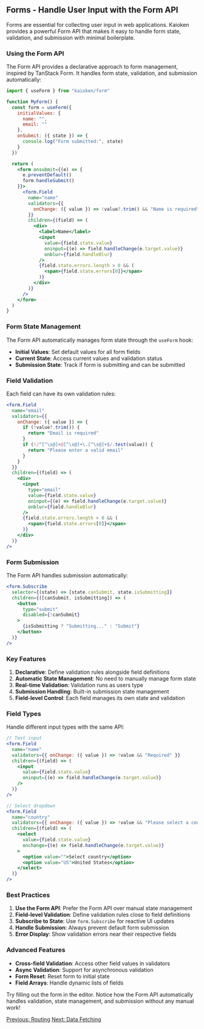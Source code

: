 
## Forms - Handle User Input with the Form API

Forms are essential for collecting user input in web applications. Kaioken provides a powerful Form API that makes it easy to handle form state, validation, and submission with minimal boilerplate.

### Using the Form API

The Form API provides a declarative approach to form management, inspired by TanStack Form. It handles form state, validation, and submission automatically:

```jsx
import { useForm } from "kaioken/form"

function MyForm() {
  const form = useForm({
    initialValues: {
      name: "",
      email: ""
    },
    onSubmit: ({ state }) => {
      console.log("Form submitted:", state)
    }
  })

  return (
    <form onsubmit={(e) => {
      e.preventDefault()
      form.handleSubmit()
    }}>
      <form.Field
        name="name"
        validators={{
          onChange: ({ value }) => !value?.trim() && "Name is required"
        }}
        children={(field) => (
          <div>
            <label>Name</label>
            <input
              value={field.state.value}
              oninput={(e) => field.handleChange(e.target.value)}
              onblur={field.handleBlur}
            />
            {field.state.errors.length > 0 && (
              <span>{field.state.errors[0]}</span>
            )}
          </div>
        )}
      />
    </form>
  )
}
```

### Form State Management

The Form API automatically manages form state through the `useForm` hook:

- **Initial Values**: Set default values for all form fields
- **Current State**: Access current values and validation status
- **Submission State**: Track if form is submitting and can be submitted

### Field Validation

Each field can have its own validation rules:

```jsx
<form.Field
  name="email"
  validators={{
    onChange: ({ value }) => {
      if (!value?.trim()) {
        return "Email is required"
      }
      if (!/^[^\s@]+@[^\s@]+\.[^\s@]+$/.test(value)) {
        return "Please enter a valid email"
      }
    }
  }}
  children={(field) => (
    <div>
      <input
        type="email"
        value={field.state.value}
        oninput={(e) => field.handleChange(e.target.value)}
        onblur={field.handleBlur}
      />
      {field.state.errors.length > 0 && (
        <span>{field.state.errors[0]}</span>
      )}
    </div>
  )}
/>
```

### Form Submission

The Form API handles submission automatically:

```jsx
<form.Subscribe
  selector={(state) => [state.canSubmit, state.isSubmitting]}
  children={([canSubmit, isSubmitting]) => (
    <button
      type="submit"
      disabled={!canSubmit}
    >
      {isSubmitting ? "Submitting..." : "Submit"}
    </button>
  )}
/>
```

### Key Features

1. **Declarative**: Define validation rules alongside field definitions
2. **Automatic State Management**: No need to manually manage form state
3. **Real-time Validation**: Validation runs as users type
4. **Submission Handling**: Built-in submission state management
5. **Field-level Control**: Each field manages its own state and validation

### Field Types

Handle different input types with the same API:

```jsx
// Text input
<form.Field
  name="name"
  validators={{ onChange: ({ value }) => !value && "Required" }}
  children={(field) => (
    <input
      value={field.state.value}
      oninput={(e) => field.handleChange(e.target.value)}
    />
  )}
/>

// Select dropdown
<form.Field
  name="country"
  validators={{ onChange: ({ value }) => !value && "Please select a country" }}
  children={(field) => (
    <select
      value={field.state.value}
      onchange={(e) => field.handleChange(e.target.value)}
    >
      <option value="">Select country</option>
      <option value="US">United States</option>
    </select>
  )}
/>
```

### Best Practices

1. **Use the Form API**: Prefer the Form API over manual state management
2. **Field-level Validation**: Define validation rules close to field definitions
3. **Subscribe to State**: Use `form.Subscribe` for reactive UI updates
4. **Handle Submission**: Always prevent default form submission
5. **Error Display**: Show validation errors near their respective fields

### Advanced Features

- **Cross-field Validation**: Access other field values in validators
- **Async Validation**: Support for asynchronous validation
- **Form Reset**: Reset form to initial state
- **Field Arrays**: Handle dynamic lists of fields

Try filling out the form in the editor. Notice how the Form API automatically handles validation, state management, and submission without any manual work!

<div className="flex justify-between">
  <a href="/tutorial/routing" className="link-button">Previous: Routing</a>
  <a href="/tutorial/fetching/use-async" className="link-button">Next: Data Fetching</a>
</div> 
